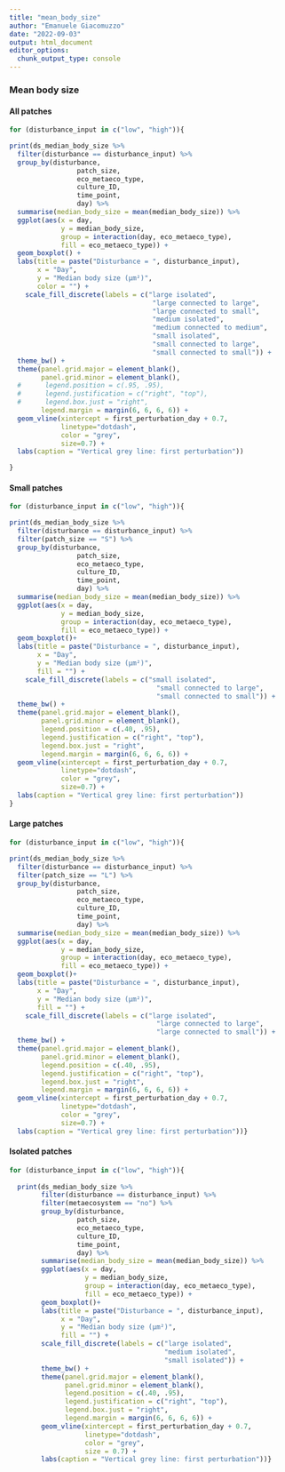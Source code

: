 ```yaml
---
title: "mean_body_size"
author: "Emanuele Giacomuzzo"
date: "2022-09-03"
output: html_document
editor_options: 
  chunk_output_type: console
---
```


### Mean body size {.tabset .tabset-pills}

#### All patches

```r
for (disturbance_input in c("low", "high")){

print(ds_median_body_size %>%
  filter(disturbance == disturbance_input) %>%
  group_by(disturbance, 
                 patch_size, 
                 eco_metaeco_type, 
                 culture_ID, 
                 time_point,
                 day) %>%
  summarise(median_body_size = mean(median_body_size)) %>%
  ggplot(aes(x = day,
             y = median_body_size,
             group = interaction(day, eco_metaeco_type),
             fill = eco_metaeco_type)) +
  geom_boxplot() +
  labs(title = paste("Disturbance = ", disturbance_input),
       x = "Day",
       y = "Median body size (µm²)",
       color = "") +
    scale_fill_discrete(labels = c("large isolated", 
                                    "large connected to large",
                                    "large connected to small",
                                    "medium isolated",
                                    "medium connected to medium",
                                    "small isolated",
                                    "small connected to large",
                                    "small connected to small")) +
  theme_bw() +
  theme(panel.grid.major = element_blank(), 
        panel.grid.minor = element_blank(),
  #      legend.position = c(.95, .95),
  #      legend.justification = c("right", "top"),
  #      legend.box.just = "right",
        legend.margin = margin(6, 6, 6, 6)) +
  geom_vline(xintercept = first_perturbation_day + 0.7, 
             linetype="dotdash", 
             color = "grey", 
             size=0.7) +
  labs(caption = "Vertical grey line: first perturbation"))

}
```

#### Small patches

```r
for (disturbance_input in c("low", "high")){

print(ds_median_body_size %>%
  filter(disturbance == disturbance_input) %>%
  filter(patch_size == "S") %>%
  group_by(disturbance, 
                 patch_size, 
                 eco_metaeco_type, 
                 culture_ID, 
                 time_point,
                 day) %>%
  summarise(median_body_size = mean(median_body_size)) %>%
  ggplot(aes(x = day,
             y = median_body_size,
             group = interaction(day, eco_metaeco_type),
             fill = eco_metaeco_type)) +
  geom_boxplot()+
  labs(title = paste("Disturbance = ", disturbance_input),
       x = "Day",
       y = "Median body size (µm²)",
       fill = "") +
    scale_fill_discrete(labels = c("small isolated", 
                                     "small connected to large",
                                     "small connected to small")) +
  theme_bw() +
  theme(panel.grid.major = element_blank(), 
        panel.grid.minor = element_blank(),
        legend.position = c(.40, .95),
        legend.justification = c("right", "top"),
        legend.box.just = "right",
        legend.margin = margin(6, 6, 6, 6)) +
  geom_vline(xintercept = first_perturbation_day + 0.7, 
             linetype="dotdash", 
             color = "grey", 
             size=0.7) +
  labs(caption = "Vertical grey line: first perturbation"))
}
```

#### Large patches

```r
for (disturbance_input in c("low", "high")){

print(ds_median_body_size %>%
  filter(disturbance == disturbance_input) %>%
  filter(patch_size == "L") %>%
  group_by(disturbance, 
                 patch_size, 
                 eco_metaeco_type, 
                 culture_ID, 
                 time_point,
                 day) %>%
  summarise(median_body_size = mean(median_body_size)) %>%
  ggplot(aes(x = day,
             y = median_body_size,
             group = interaction(day, eco_metaeco_type),
             fill = eco_metaeco_type)) +
  geom_boxplot()+
  labs(title = paste("Disturbance = ", disturbance_input),
       x = "Day",
       y = "Median body size (µm²)",
       fill = "") +
    scale_fill_discrete(labels = c("large isolated", 
                                     "large connected to large",
                                     "large connected to small")) +
  theme_bw() +
  theme(panel.grid.major = element_blank(), 
        panel.grid.minor = element_blank(),
        legend.position = c(.40, .95),
        legend.justification = c("right", "top"),
        legend.box.just = "right",
        legend.margin = margin(6, 6, 6, 6)) +
  geom_vline(xintercept = first_perturbation_day + 0.7, 
             linetype="dotdash", 
             color = "grey", 
             size=0.7) +
  labs(caption = "Vertical grey line: first perturbation"))}
```

#### Isolated patches

```r
for (disturbance_input in c("low", "high")){
  
  print(ds_median_body_size %>%
        filter(disturbance == disturbance_input) %>%
        filter(metaecosystem == "no") %>%
        group_by(disturbance, 
                 patch_size, 
                 eco_metaeco_type, 
                 culture_ID, 
                 time_point,
                 day) %>%
        summarise(median_body_size = mean(median_body_size)) %>%
        ggplot(aes(x = day,
                   y = median_body_size,
                   group = interaction(day, eco_metaeco_type),
                   fill = eco_metaeco_type)) +
        geom_boxplot()+
        labs(title = paste("Disturbance = ", disturbance_input),
             x = "Day",
             y = "Median body size (µm²)",
             fill = "") +
        scale_fill_discrete(labels = c("large isolated", 
                                       "medium isolated",
                                       "small isolated")) +
        theme_bw() +
        theme(panel.grid.major = element_blank(), 
              panel.grid.minor = element_blank(),
              legend.position = c(.40, .95),
              legend.justification = c("right", "top"),
              legend.box.just = "right",
              legend.margin = margin(6, 6, 6, 6)) +
        geom_vline(xintercept = first_perturbation_day + 0.7, 
                   linetype="dotdash", 
                   color = "grey", 
                   size = 0.7) +
        labs(caption = "Vertical grey line: first perturbation"))}
```